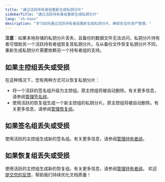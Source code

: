 ```yaml
---
title: "通过活跃持有者组重新生成私钥分片"
sidebarTitle: "通过活跃持有者组重新生成私钥分片"
lang: "zh-hans"
description: "学习如何通过活跃持有者组重新生成私钥分片，确保安全的资产管理。"
---
```


**注意**：如果本地存储的私钥分片丢失，且备份的数据文件无法访问，私钥分片持有者可借助另一个活跃持有者组恢复其私钥分片。与从备份文件恢复私钥分片不同，重新生成私钥分片需要依赖另一个持有者组的支持。

## 如果主控组丢失或受损

在这种情况下，您有两种方式可以恢复私钥分片：

- 将一个活跃的签名组升级为主控组。原主控组将被自动删除。有关更多信息，请参阅[管理签名组](/cn/portal/mpc-wallets/ocw/manage-key-share-groups#manage-signing-groups)。
- 使用活跃的恢复组生成一个新主控组的私钥分片。原主控组将被自动删除。有关更多信息，请参阅[管理恢复组](/cn/portal/mpc-wallets/ocw/manage-key-share-groups#manage-recovery-groups)。

## 如果签名组丢失或受损

使用活跃的主控组生成新的签名组。有关更多信息，请参阅[管理持有者组](/cn/portal/mpc-wallets/ocw/manage-key-share-groups)。

## 如果恢复组丢失或受损

使用活跃的主控组生成新的恢复组。有关更多信息，请参阅[管理持有者组](/cn/portal/mpc-wallets/ocw/manage-key-share-groups)。
<Tip>欢迎[提交您的反馈](https://forms.zohopublic.com/cobo/form/DocumentFeedbackForm/formperma/QvLOhxJv1_JMsJ-1dleZ8Itb_7rzN-LtgvsDdxosoVI?referrername=manuals)，帮助我们持续优化文档质量！</Tip>